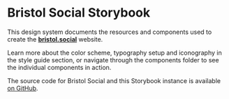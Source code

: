 
<Meta title="Introduction" />

# Bristol Social Storybook

This design system documents the resources and components used to create the **[bristol.social](https://bristol.social/)** website.

Learn more about the color scheme, typography setup and iconography in the style guide section, or navigate through the components folder to see the individual components in action.

The source code for Bristol Social and this Storybook instance is available [on GitHub](https://github.com/jhancock532/bristol-social-groups).
